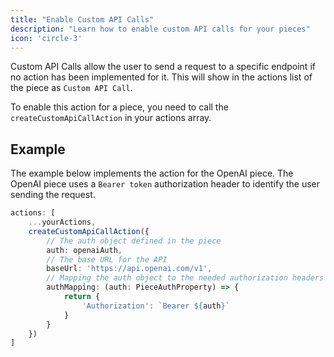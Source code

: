 ```yaml
---
title: "Enable Custom API Calls"
description: "Learn how to enable custom API calls for your pieces"
icon: 'circle-3'
---
```


Custom API Calls allow the user to send a request to a specific endpoint if no action has been implemented for it. This will show in the actions list of the piece as `Custom API Call`.

To enable this action for a piece, you need to call the `createCustomApiCallAction` in your actions array.

## Example

The example below implements the action for the OpenAI piece. The OpenAI piece uses a `Bearer token` authorization header to identify the user sending the request.

```typescript
actions: [
    ...yourActions,
    createCustomApiCallAction({
        // The auth object defined in the piece
        auth: openaiAuth,
        // The base URL for the API
        baseUrl: 'https://api.openai.com/v1',
        // Mapping the auth object to the needed authorization headers
        authMapping: (auth: PieceAuthProperty) => {
            return {
                'Authorization': `Bearer ${auth}`
            }
        }
    })
]
```